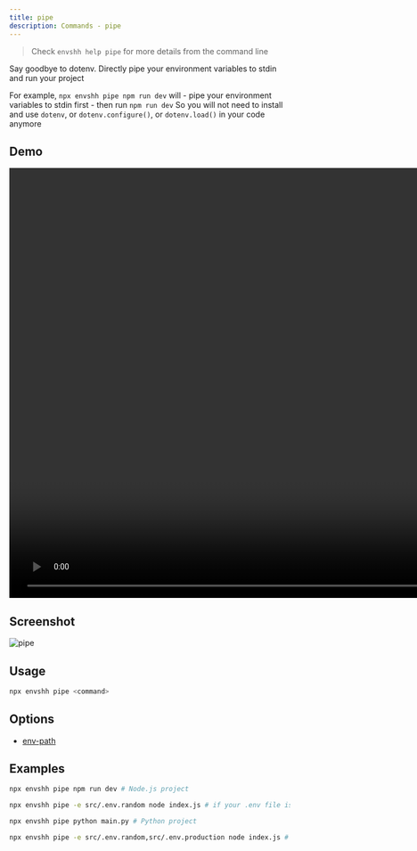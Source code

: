 ```yaml
---
title: pipe
description: Commands - pipe
---
```



> Check `envshh help pipe` for more details from the command line

Say goodbye to dotenv. Directly pipe your environment variables to stdin and run your project

For example, `npx envshh pipe npm run dev` will - pipe your environment variables to stdin first - then run `npm run dev`
So you will not need to install and use `dotenv`, or `dotenv.configure()`, or `dotenv.load()` in your code anymore

## Demo

<video width="1478" height="772" controls>
  <source src={pipeTutorial} type="video/webm" />
</video>

## Screenshot

![pipe](../../../assets/screenshots/pipe.png)

## Usage

```bash
npx envshh pipe <command>
```

## Options

- [env-path](/core-concepts/env-path)

## Examples

```bash
npx envshh pipe npm run dev # Node.js project
```

```bash
npx envshh pipe -e src/.env.random node index.js # if your .env file is not in the root directory or does not follow .env naming convention
```

```bash
npx envshh pipe python main.py # Python project
```

```bash
npx envshh pipe -e src/.env.random,src/.env.production node index.js # if you have multiple .env files
```

